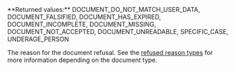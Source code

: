 <ResponseField name="RefusedReasonType" type="string" >    
**Returned values:** DOCUMENT_DO_NOT_MATCH_USER_DATA, DOCUMENT_FALSIFIED, DOCUMENT_HAS_EXPIRED, DOCUMENT_INCOMPLETE, DOCUMENT_MISSING, DOCUMENT_NOT_ACCEPTED, DOCUMENT_UNREADABLE, SPECIFIC_CASE, UNDERAGE_PERSON

The reason for the document refusal. See the <a href="/guides/users/verification/documents/submission/refusals">refused reason types</a> for more information depending on the document type.
</ResponseField>